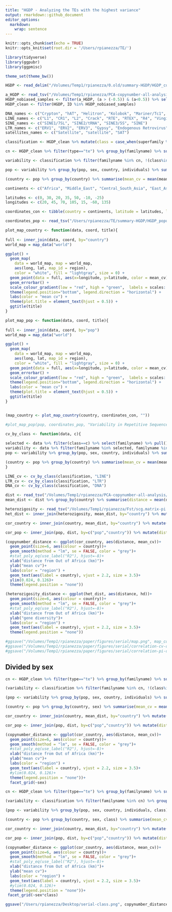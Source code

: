 ```yaml
---
title: "HGDP - Analyzing the TEs with the highest variance"
output: rmarkdown::github_document
editor_options: 
  markdown: 
    wrap: sentence
---
```


```r
knitr::opts_chunk$set(echo = TRUE)
knitr::opts_knit$set(root.dir = '/Users/rpianezza/TE/')
```


```r
library(tidyverse)
library(ggpubr)
library(ggpmisc)

theme_set(theme_bw())

HGDP <- read_delim("/Volumes/Temp1/rpianezza/0.old/summary-HGDP/HGDP_cutoff_classified.tsv")

a_HGDP <- read_tsv("/Volumes/Temp1/rpianezza/PCA-copynumber-all-analysis/a_HGDP.tsv")
HGDP_nobiased_samples <- filter(a_HGDP, (a > (-0.5)) & (a<0.5)) %>% select(ID) %>% pull()
HGDP_clean <- filter(HGDP, ID %in% HGDP_nobiased_samples)

DNA_names <- c("Crypton", "hAT", "Helitron", "Kolobok", "Mariner/Tc1", "Merlin", "MuDR", "piggyBac", "DNA transposon")
LINE_names <- c("L1", "CR1", "L2", "Crack", "RTE", "RTEX", "R4", "Vingi", "Tx1", "Penelope")
SINE_names <- c("SINE1/7SL", "SINE2/tRNA", "SINE3/5S", "SINE")
LTR_names <- c("ERV1", "ERV2", "ERV3", "Gypsy", "Endogenous Retrovirus", "LTR Retrotransposon", "Long terminal repeat", "Non-LTR Retrotransposon")
satellites_names <- c("Satellite", "satellite", "SAT")

classification <- HGDP_clean %>% mutate(class = case_when(superfamily %in% DNA_names ~ "DNA", superfamily %in% LINE_names ~ "LINE", superfamily %in% SINE_names ~ "SINE", superfamily %in% LTR_names ~ "LTR", superfamily %in% satellites_names ~ "satellite"))
```

```r
cn <- HGDP_clean %>% filter(type=="te") %>% group_by(familyname) %>% summarise(mean = mean(copynumber)) %>% filter(mean < 1000) %>% select(familyname) %>% pull()
```

```r
variability <- classification %>% filter(familyname %in% cn, !(class%in%c("satellite", NA))) %>% group_by(pop, sex, familyname, country) %>% summarise(mean_cn = mean(copynumber), variance = var(copynumber), coeff_var = variance/mean_cn, individuals = n()) %>% ungroup()

pop <- variability %>% group_by(pop, sex, country, individuals) %>% summarise(mean_cv = mean(coeff_var, na.rm=TRUE), normalized_cv = mean_cv/individuals) %>% arrange(desc(mean_cv)) %>% distinct()

(country <- pop %>% group_by(country) %>% summarise(mean_cv = mean(mean_cv, na.rm = TRUE)) %>% arrange(desc(mean_cv)))
```

```r
continents <- c("Africa", "Middle_East", "Central_South_Asia", "East_Asia", "Europe", "America", "Oceania")

latitudes <- c(0, 30, 20, 35, 50, -10, -25)
longitudes <- c(20, 45, 70, 105, 15, -60, 135)

coordinates_con <- tibble(country = continents, latitude = latitudes, longitude = longitudes)

coordinates_pop <- read_tsv("/Users/rpianezza/TE/summary-HGDP/HGDP_populationcoordinates.txt", col_names = c("pop", "region", "latitude", "longitude")) %>% select(pop, latitude, longitude)
```


```r
plot_map_country <- function(data, coord, title){
  
full <- inner_join(data, coord, by="country")
world_map = map_data("world")

ggplot() +
  geom_map(
    data = world_map, map = world_map,
    aes(long, lat, map_id = region),
    color = "white", fill = "lightgray", size = 0) +
  geom_point(data = full, aes(x=longitude, y=latitude, color = mean_cv), size = 12) + 
  geom_errorbar() + 
  scale_colour_gradient(low = "red", high = "green",  labels = scales::number_format(accuracy = 0.01))  + 
  theme(legend.position="bottom", legend.direction = "horizontal") + 
  labs(color = "mean cv") + 
  theme(plot.title = element_text(hjust = 0.5)) + 
  ggtitle(title)
}

plot_map_pop <- function(data, coord, title){
  
full <- inner_join(data, coord, by="pop")
world_map = map_data("world")

ggplot() +
  geom_map(
    data = world_map, map = world_map,
    aes(long, lat, map_id = region),
    color = "white", fill = "lightgray", size = 0) +
  geom_point(data = full, aes(x=longitude, y=latitude, color = mean_cv), size = 4) + 
  geom_errorbar() + 
  scale_colour_gradient(low = "red", high = "green",  labels = scales::number_format(accuracy = 0.01)) + 
  theme(legend.position="bottom", legend.direction = "horizontal") + 
  labs(color = "mean cv") + 
  theme(plot.title = element_text(hjust = 0.5)) + 
  ggtitle(title)
}


(map_country <- plot_map_country(country, coordinates_con, ""))

#plot_map_pop(pop, coordinates_pop, "Variability in Repetitive Sequence Copynumbers per Population")
```

```r
cv_by_class <- function(data, c){
  
selected <- data %>% filter(class==c) %>% select(familyname) %>% pull()
variability <- data %>% filter(familyname %in% selected, familyname %in% cn) %>% group_by(pop, sex, familyname, country) %>% summarise(mean_cn = mean(copynumber), variance = var(copynumber), coeff_var = variance/mean_cn, individuals = n()) %>% ungroup()
pop <- variability %>% group_by(pop, sex, country, individuals) %>% summarise(mean_cv = mean(coeff_var, na.rm=TRUE), normalized_cv = mean_cv/individuals) %>% arrange(desc(mean_cv)) %>% distinct()

(country <- pop %>% group_by(country) %>% summarise(mean_cv = mean(mean_cv, na.rm = TRUE)) %>% arrange(desc(mean_cv)))
}
```

```r
LINE_cv <- cv_by_class(classification, "LINE")
LTR_cv <- cv_by_class(classification, "LTR")
DNA_cv <- cv_by_class(classification, "DNA")
```

```r
dist <- read_tsv("/Volumes/Temp1/rpianezza/PCA-copynumber-all-analysis/dist-from-ooa.tsv", col_names = c("pop", "country", "distance"))
mean_dist <- dist %>% group_by(country) %>% summarise(distance = mean(distance))

heterozigosity <- read_tsv("/Volumes/Temp1/rpianezza/Fst/scg.matrix-pi.tsv")
het_dist <- inner_join(heterozigosity, mean_dist, by="country") %>% mutate(distance = ifelse(country=="Africa", 0, distance))

cor_country <- inner_join(country, mean_dist, by="country") %>% mutate(distance = ifelse(country=="Africa", 0, distance))

cor_pop <- inner_join(pop, dist, by=c("pop","country")) %>% mutate(distance = ifelse(country=="Africa", 0, distance))

(copynumber_distance <- ggplot(cor_country, aes(distance, mean_cv))+
  geom_point(size=6, aes(colour = country))+
  geom_smooth(method = "lm", se = FALSE, color = "grey")+
  #stat_poly_eq(use_label("R2"), hjust=-8)+
  xlab("distance from Out of Africa (km)")+
  ylab("mean cv")+
  labs(color = "region") +
  geom_text(aes(label = country), vjust = 2.2, size = 3.5)+
  ylim(0.024, 0.126)+
  theme(legend.position = "none"))

(heterozigosity_distance <- ggplot(het_dist, aes(distance, hd))+
  geom_point(size=6, aes(colour = country))+
  geom_smooth(method = "lm", se = FALSE, color = "grey")+
  #stat_poly_eq(use_label("R2"), hjust=-8)+
  xlab("distance from Out of Africa (km)")+
  ylab("gene diversity")+
  labs(color = "region") +
  geom_text(aes(label = country), vjust = 2.2, size = 3.5)+
  theme(legend.position = "none"))
```

```r
#ggsave("/Volumes/Temp1/rpianezza/paper/figures/serial/map.png", map_country, dpi = 800, width = 10, height = 7)
#ggsave("/Volumes/Temp1/rpianezza/paper/figures/serial/correlation-cv-ooa.png", copynumber_distance, dpi = 600, width = 8, height = 7)
#ggsave("/Volumes/Temp1/rpianezza/paper/figures/serial/correlation-pi-ooa.png", heterozigosity_distance, dpi = 600, width = 8, height = 7)
```

## Divided by sex

```r
cn <- HGDP_clean %>% filter(type=="te") %>% group_by(familyname) %>% summarise(mean = mean(copynumber)) %>% filter(mean < 100) %>% select(familyname) %>% pull()

(variability <- classification %>% filter(familyname %in% cn, !(class%in%c("satellite", NA))) %>% group_by(pop, sex, familyname, country) %>% summarise(mean_cn = mean(copynumber), variance = var(copynumber), coeff_var = variance/mean_cn, individuals = n()) %>% ungroup())

(pop <- variability %>% group_by(pop, sex, country, individuals) %>% summarise(mean_cv = mean(coeff_var, na.rm=TRUE), normalized_cv = mean_cv/individuals) %>% arrange(desc(mean_cv)) %>% distinct())

(country <- pop %>% group_by(country, sex) %>% summarise(mean_cv = mean(mean_cv, na.rm = TRUE), individuals=sum(individuals)) %>% arrange(desc(mean_cv)))

cor_country <- inner_join(country, mean_dist, by="country") %>% mutate(distance = ifelse(country=="Africa", 0, distance)) %>% filter(country!="Africa")

cor_pop <- inner_join(pop, dist, by=c("pop","country")) %>% mutate(distance = ifelse(country=="Africa", 0, distance))

(copynumber_distance <- ggplot(cor_country, aes(distance, mean_cv))+
  geom_point(size=6, aes(colour = country))+
  geom_smooth(method = "lm", se = FALSE, color = "grey")+
  #stat_poly_eq(use_label("R2"), hjust=-8)+
  xlab("distance from Out of Africa (km)")+
  ylab("mean cv")+
  labs(color = "region") +
  geom_text(aes(label = country), vjust = 2.2, size = 3.5)+
  #ylim(0.024, 0.126)+
  theme(legend.position = "none"))+
  facet_grid(~sex)
```

```r
cn <- HGDP_clean %>% filter(type=="te") %>% group_by(familyname) %>% summarise(mean = mean(copynumber)) %>% filter(mean < 100) %>% select(familyname) %>% pull()

(variability <- classification %>% filter(familyname %in% cn) %>% group_by(pop, sex, familyname, country, class) %>% summarise(mean_cn = mean(copynumber), variance = var(copynumber), coeff_var = variance/mean_cn, individuals = n()) %>% ungroup())

(pop <- variability %>% group_by(pop, sex, country, individuals, class) %>% summarise(mean_cv = mean(coeff_var, na.rm=TRUE), normalized_cv = mean_cv/individuals) %>% arrange(desc(mean_cv)) %>% distinct())

(country <- pop %>% group_by(country, sex, class) %>% summarise(mean_cv = mean(mean_cv, na.rm = TRUE), individuals=sum(individuals)) %>% arrange(desc(mean_cv)))

cor_country <- inner_join(country, mean_dist, by="country") %>% mutate(distance = ifelse(country=="Africa", 0, distance))

cor_pop <- inner_join(pop, dist, by=c("pop","country")) %>% mutate(distance = ifelse(country=="Africa", 0, distance))

(copynumber_distance <- ggplot(cor_country, aes(distance, mean_cv))+
  geom_point(size=6, aes(colour = country))+
  geom_smooth(method = "lm", se = FALSE, color = "grey")+
  #stat_poly_eq(use_label("R2"), hjust=-8)+
  xlab("distance from Out of Africa (km)")+
  ylab("mean cv")+
  labs(color = "region") +
  geom_text(aes(label = country), vjust = 2.2, size = 3.5)+
  #ylim(0.024, 0.126)+
  theme(legend.position = "none"))+
 facet_grid(~sex*class)

ggsave("/Users/rpianezza/Desktop/serial-class.png", copynumber_distance, dpi = 800, width = 10, height = 7)
```
